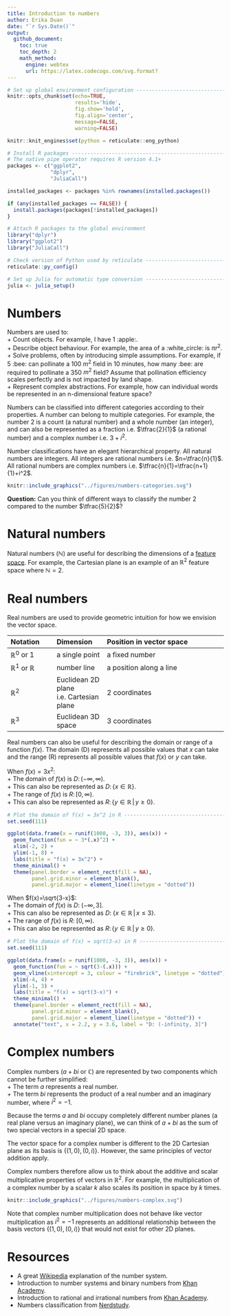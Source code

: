 ```yaml
---
title: Introduction to numbers   
author: Erika Duan
date: "`r Sys.Date()`"
output:
  github_document:
    toc: true
    toc_depth: 2
    math_method:
      engine: webtex
      url: https://latex.codecogs.com/svg.format?
---
```


```r
# Set up global environment configuration --------------------------------------
knitr::opts_chunk$set(echo=TRUE,
                      results='hide',
                      fig.show='hold',
                      fig.align='center',
                      message=FALSE,
                      warning=FALSE)

knitr::knit_engines$set(python = reticulate::eng_python)
```

```r
# Install R packages -----------------------------------------------------------
# The native pipe operator requires R version 4.1+ 
packages <- c("ggplot2",
              "dplyr",
              "JuliaCall")

installed_packages <- packages %in% rownames(installed.packages())

if (any(installed_packages == FALSE)) {
  install.packages(packages[!installed_packages])
}

# Attach R packages to the global environment
library("dplyr")
library("ggplot2")
library("JuliaCall")

# Check version of Python used by reticulate -----------------------------------
reticulate::py_config()

# Set up Julia for automatic type conversion -----------------------------------
julia <- julia_setup()
```


# Numbers  

Numbers are used to:  
+ Count objects. For example, I have 1 :apple:.    
+ Describe object behaviour. For example, the area of a :white_circle: is $\pi r^2$.     
+ Solve problems, often by introducing simple assumptions. For example, if 5 :bee: can pollinate a 100 $m^2$ field in 10 minutes, how many :bee: are required to pollinate a 350 $m^2$ field? Assume that pollination efficiency scales perfectly and is not impacted by land shape.   
+ Represent complex abstractions. For example, how can individual words be represented in an n-dimensional feature space?        

Numbers can be classified into different categories according to their properties. A number can belong to multiple categories. For example, the number 2 is a count (a natural number) and a whole number (an integer), and can also be represented as a fraction i.e. $\tfrac{2}{1}$ (a rational number) and a complex number i.e. $3+i^2$.     

Number classifications have an elegant hierarchical property. All natural numbers are integers. All integers are rational numbers i.e. $n=\tfrac{n}{1}$. All rational numbers are complex numbers i.e. $\tfrac{n}{1}=\tfrac{n+1}{1}+i^2$.      

```r
knitr::include_graphics("../figures/numbers-categories.svg")
```

**Question:** Can you think of different ways to classify the number 2 compared to the number $\tfrac{5}{2}$?      


# Natural numbers  

Natural numbers ($\mathbb{N}$) are useful for describing the dimensions of a [feature space](https://stats.stackexchange.com/questions/46425/what-is-feature-space). For example, the Cartesian plane is an example of an $\mathbb{R}^2$ feature space where $\mathbb{N}=2$.         


# Real numbers  

Real numbers are used to provide geometric intuition for how we envision the vector space.  

| Notation | Dimension | Position in vector space | 
|:---------|:----------|:-------------------------|
| $\mathbb{R}^0$ or 1 | a single point | a fixed number |  
| $\mathbb{R}^1$ or $\mathbb{R}$ | number line | a position along a line |  
| $\mathbb{R}^2$ | Euclidean 2D plane i.e. Cartesian plane | 2 coordinates |
| $\mathbb{R}^3$ | Euclidean 3D space | 3 coordinates |   

Real numbers can also be useful for describing the domain or range of a function $f(x)$. The domain (D) represents all possible values that $x$ can take and the range (R) represents all possible values that $f(x)$ or $y$ can take.   

When $f(x)=3x^2$:   
+ The domain of $f(x)$ is $D:\,(-\infty,\infty)$.  
+ This can also be represented as $D:\,\{x\in\mathbb{R}\}$.   
+ The range of $f(x)$ is $R:\,[0,\infty)$.   
+ This can also be represented as $R:\,\{y\in\mathbb{R}\,|\,y\geq0\}$.     

```r
# Plot the domain of f(x) = 3x^2 in R ------------------------------------------
set.seed(111)

ggplot(data.frame(x = runif(1000, -3, 3)), aes(x)) +
  geom_function(fun = ~ 3*(.x)^2) +
  xlim(-2, 2) + 
  ylim(-1, 8) + 
  labs(title = "f(x) = 3x^2") +  
  theme_minimal() + 
  theme(panel.border = element_rect(fill = NA),
        panel.grid.minor = element_blank(),
        panel.grid.major = element_line(linetype = "dotted")) 
```

When $f(x)=\sqrt{3-x}$:  
+ The domain of $f(x)$ is $D:\;(-\infty,3]$.   
+ This can also be represented as $D:\;\{x\in\mathbb{R}\,|\,x\leq3\}$.   
+ The range of $f(x)$ is $R:\; [0,\infty)$.  
+ This can also be represented as $R:\,\{y\in\mathbb{R}\,|\,y\geq0\}$.  

```r
# Plot the domain of f(x) = sqrt(3-x) in R -------------------------------------
set.seed(111)

ggplot(data.frame(x = runif(1000, -3, 3)), aes(x)) +
  geom_function(fun = ~ sqrt(3-(.x))) +
  geom_vline(xintercept = 3, colour = "firebrick", linetype = "dotted") + 
  xlim(-4, 4) + 
  ylim(-1, 3) + 
  labs(title = "f(x) = sqrt(3-x)") +  
  theme_minimal() + 
  theme(panel.border = element_rect(fill = NA),
        panel.grid.minor = element_blank(),
        panel.grid.major = element_line(linetype = "dotted")) +
  annotate("text", x = 2.2, y = 3.6, label = "D: (-infinity, 3]")
```


# Complex numbers  

Complex numbers ($a+bi$ or $\mathbb{C}$) are represented by two components which cannot be further simplified:   
+ The term $a$ represents a real number.   
+ The term $bi$ represents the product of a real number and an imaginary number, where $i^2=-1$.   

Because the terms $a$ and $bi$ occupy completely different number planes (a real plane versus an imaginary plane), we can think of $a+bi$ as the sum of two special vectors in a special 2D space.  

The vector space for a complex number is different to the 2D Cartesian plane as its basis is $\{(1, 0), (0, i)\}$. However, the same principles of vector addition apply.   

Complex numbers therefore allow us to think about the additive and scalar multiplicative properties of vectors in $\mathbb{R}^2$. For example, the multiplication of a complex number by a scalar $k$ also scales its position in space by $k$ times.    

```r
knitr::include_graphics("../figures/numbers-complex.svg")
```

Note that complex number multiplication does not behave like vector multiplication as $i^2 = -1$ represents an additional relationship between the basis vectors $\{(1, 0), (0, i)\}$ that would not exist for other 2D planes.  


# Resources  

+ A great [Wikipedia](https://en.wikipedia.org/wiki/Number#Main_classification) explanation of the number system.    
+ Introduction to number systems and binary numbers from [Khan Academy](https://www.youtube.com/watch?v=ku4KOFQ-bB4).   
+ Introduction to rational and irrational numbers from [Khan Academy](https://www.youtube.com/watch?v=cLP7INqs3JM).  
+ Numbers classification from [Nerdstudy](https://www.youtube.com/watch?v=vbPUS-0Wbv4).   